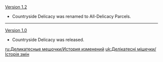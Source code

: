 {{Change History/Header}}
[[Version 1.2]]
* Countryside Delicacy was renamed to All-Delicacy Parcels.
----
[[Version 1.0]]
* Countryside Delicacy was released.
<noinclude>


[[ru:Деликатесные мешочки/История изменений]]
[[uk:Делікатесні мішечки/Історія змін]]
</noinclude>